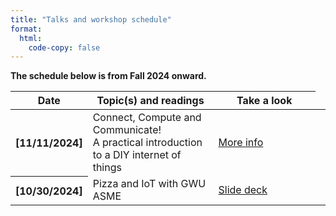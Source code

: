 ```yaml
---
title: "Talks and workshop schedule"
format: 
  html:
    code-copy: false
---
```

<html>
<head>
    <style>
        body {
            -webkit-user-select: none; /* Safari */
            -moz-user-select: none; /* Firefox */
            -ms-user-select: none; /* IE10+/Edge */
            user-select: none; /* Standard */
        }
    </style>
</head>
<body>

::: {.callout-warning appearance="simple"}
**The schedule below is from Fall 2024 onward.**
:::

<style>
        .thumbnail {
            width: 100px; 
            cursor: pointer;
        }

        #popupContainer {
            display: none;
            position: fixed;
            top: 0;
            left: 0;
            width: 100%;
            height: 100%;
            background: rgba(0, 0, 0, 0.7);
            justify-content: center;
            align-items: center;
        }

        #popupImage {
            max-width: 80%;
            max-height: 80%;
        }
    </style>

<table class="table table-hover w-auto">
  <colgroup>
    <col style="width:3%">
    <col style="width:50%">
    <col style="width:47%">
    <!-- <col style="width:32%"> -->
  </colgroup>
  <thead>
    <tr>
      <th scope="col">Date</th>
      <th scope="col">Topic(s) and readings </th>
      <th scope="col">Take a look</th>
      <!--- <th scope="col">Column heading</th> -->
    </tr>
  </thead>

  <tbody>
      <tr class="table-secondary">
      <th scope="row">[11/11/2024]</th>
      <td>
         Connect, Compute and Communicate! <br>A practical introduction to a DIY internet of things
      </td>
      <td>
        [More info](https://invitedlectures.github.io/IEEENoVA_Fall2024/)
      </td>
      <td>
      </td>
      <!--- <td>Column content</td> -->
      </tr>
      <tr class="table-secondary">
      <th scope="row">[10/30/2024]</th>
      <td>
        Pizza and IoT with GWU ASME
      </td>
      <td>
        [Slide deck](gwu_asme_section.qmd)
      </td>
      <td>
      </td>
      <!--- <td>Column content</td> -->
      </tr>
  </tbody>
</table>

<!-- # GWU ASME Section 
:::{.callout-note}
**Referencing the content on this webpage:**

Bulusu, Kartik V. (2025, January). MAE 6291: Internet-of-Things for Engineers. [Course lecture notes, codes and presentations]. Department of Mechanical and Aerospace Engineering, The George Washington University.
::: -->
